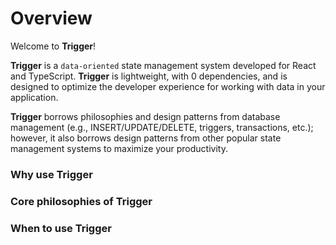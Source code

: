 # Overview

Welcome to **Trigger**!

**Trigger** is a `data-oriented` state management system developed for React and TypeScript. **Trigger** is lightweight, with
0 dependencies, and is designed to optimize the developer experience for working with data in your application.

**Trigger** borrows philosophies and design patterns from database management (e.g., INSERT/UPDATE/DELETE, triggers, transactions, etc.); however, it also
borrows design patterns from other popular state management systems to maximize your productivity.

### Why use Trigger

### Core philosophies of Trigger

### When to use Trigger